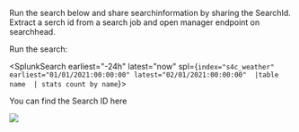 
Run the search below and share searchinformation by sharing the SearchId. Extract a serch id from a search job and open manager endpoint on searchhead.

Run the search:

<SplunkSearch earliest="-24h" latest="now" spl={`index="s4c_weather" earliest="01/01/2021:00:00:00" latest="02/01/2021:00:00:00" 
|table name 
| stats count by name`}>
</SplunkSearch>


You can find the Search ID here

![](/static/app/splunk4champions2/images/lab2_task1_hint1.png)
